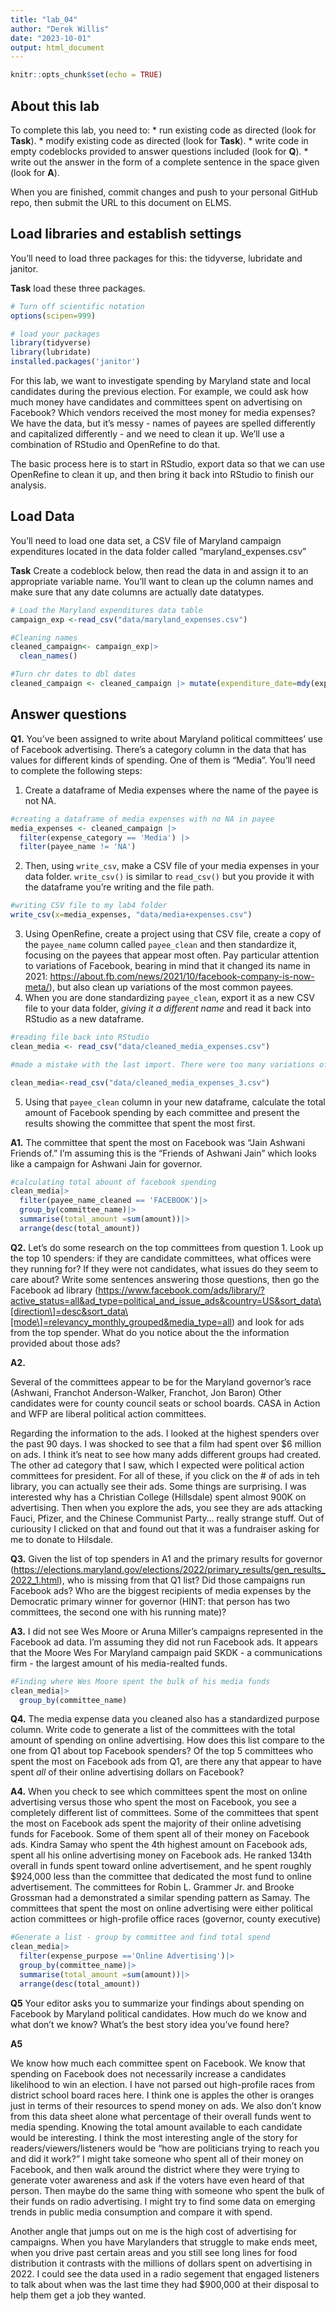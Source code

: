 ```yaml
---
title: "lab_04"
author: "Derek Willis"
date: "2023-10-01"
output: html_document
---
```


```r
knitr::opts_chunk$set(echo = TRUE)
```

## About this lab

To complete this lab, you need to: \* run existing code as directed (look for **Task**). \* modify existing code as directed (look for **Task**). \* write code in empty codeblocks provided to answer questions included (look for **Q**). \* write out the answer in the form of a complete sentence in the space given (look for **A**).

When you are finished, commit changes and push to your personal GitHub repo, then submit the URL to this document on ELMS.

## Load libraries and establish settings

You'll need to load three packages for this: the tidyverse, lubridate and janitor.

**Task** load these three packages.

```r
# Turn off scientific notation
options(scipen=999)

# load your packages
library(tidyverse)
library(lubridate)
installed.packages('janitor')
```

For this lab, we want to investigate spending by Maryland state and local candidates during the previous election. For example, we could ask how much money have candidates and committees spent on advertising on Facebook? Which vendors received the most money for media expenses? We have the data, but it's messy - names of payees are spelled differently and capitalized differently - and we need to clean it up. We'll use a combination of RStudio and OpenRefine to do that.

The basic process here is to start in RStudio, export data so that we can use OpenRefine to clean it up, and then bring it back into RStudio to finish our analysis.

## Load Data

You'll need to load one data set, a CSV file of Maryland campaign expenditures located in the data folder called "maryland_expenses.csv"

**Task** Create a codeblock below, then read the data in and assign it to an appropriate variable name. You'll want to clean up the column names and make sure that any date columns are actually date datatypes.

```r
# Load the Maryland expenditures data table
campaign_exp <-read_csv("data/maryland_expenses.csv")
```
```r
#Cleaning names
cleaned_campaign<- campaign_exp|>
  clean_names()

#Turn chr dates to dbl dates
cleaned_campaign <- cleaned_campaign |> mutate(expenditure_date=mdy(expenditure_date))
```


## Answer questions

**Q1.** You've been assigned to write about Maryland political committees' use of Facebook advertising. There's a category column in the data that has values for different kinds of spending. One of them is "Media". You'll need to complete the following steps:

   1. Create a dataframe of Media expenses where the name of the payee is not NA.
   
```r
#creating a dataframe of media expenses with no NA in payee
media_expenses <- cleaned_campaign |>
  filter(expense_category == 'Media') |>
  filter(payee_name != 'NA')
```
  
   2. Then, using `write_csv`, make a CSV file of your media expenses in your data folder. `write_csv()` is similar to `read_csv()` but you provide it with the dataframe you're writing and the file path.
   
```r
#writing CSV file to my lab4 folder
write_csv(x=media_expenses, "data/media+expenses.csv")

```
   3. Using OpenRefine, create a project using that CSV file, create a copy of the `payee_name` column called `payee_clean` and then standardize it, focusing on the payees that appear most often. Pay particular attention to variations of Facebook, bearing in mind that it changed its name in 2021: <https://about.fb.com/news/2021/10/facebook-company-is-now-meta/>), but also clean up variations of the most common payees.
   4. When you are done standardizing `payee_clean`, export it as a new CSV file to your data folder, *giving it a different name* and read it back into RStudio as a new dataframe.
   
```r
#reading file back into RStudio
clean_media <- read_csv("data/cleaned_media_expenses.csv")

```
```r
#made a mistake with the last import. There were too many variations of "Facebook" still. Went back to OpenRefine and forced Facebook into one expression. Reading the new csv file into RStudio

clean_media<-read_csv("data/cleaned_media_expenses_3.csv")

```
   5. Using that `payee_clean` column in your new dataframe, calculate the total amount of Facebook spending by each committee and present the results showing the committee that spent the most first.

**A1.**
The committee that spent the most on Facebook was "Jain Ashwani Friends of." I'm assuming this is the "Friends of Ashwani Jain" which looks like a campaign for Ashwani Jain for governor. 

```r
#calculating total abount of facebook spending
clean_media|>
  filter(payee_name_cleaned == 'FACEBOOK')|>
  group_by(committee_name)|>
  summarise(total_amount =sum(amount))|>
  arrange(desc(total_amount))

```

**Q2.** Let's do some research on the top committees from question 1. Look up the top 10 spenders: if they are candidate committees, what offices were they running for? If they were not candidates, what issues do they seem to care about? Write some sentences answering those questions, then go the Facebook ad library ([https://www.facebook.com/ads/library/?active_status=all&ad_type=political_and_issue_ads&country=US&sort_data\\[direction\\]=desc&sort_data\\[mode\\]=relevancy_monthly_grouped&media_type=all](https://www.facebook.com/ads/library/?active_status=all&ad_type=political_and_issue_ads&country=US&sort_data\%5Bdirection\%5D=desc&sort_data\%5Bmode\%5D=relevancy_monthly_grouped&media_type=all){.uri}) and look for ads from the top spender. What do you notice about the the information provided about those ads? 

**A2.** 

Several of the committees appear to be for the Maryland governor's race (Ashwani, Franchot Anderson-Walker, Franchot, Jon Baron) Other candidates were for county council seats or school boards. CASA in Action and WFP are liberal political action committees. 

Regarding the information to the ads. I looked at the highest spenders over the past 90 days. I was shocked to see that a film had spent over $6 million on ads. I think it's neat to see how many adds different groups had created. The other ad category that I saw, which I expected were political action committees for president. For all of these, if you click on the # of ads in teh library, you can actually see their ads. Some things are surprising. I was interested why has a Christian College (Hillsdale) spent almost 900K on advertising. Then when you explore the ads, you see they are ads attacking Fauci, Pfizer, and the Chinese Communist Party... really strange stuff. Out of curiousity I clicked on that and found out that it was a fundraiser asking for me to donate to Hilsdale. 

**Q3.** Given the list of top spenders in A1 and the primary results for governor (<https://elections.maryland.gov/elections/2022/primary_results/gen_results_2022_1.html>), who is missing from that Q1 list? Did those campaigns run Facebook ads? Who are the biggest recipients of media expenses by the Democratic primary winner for governor (HINT: that person has two committees, the second one with his running mate)? 

**A3.** 
I did not see Wes Moore or Aruna Miller's campaigns represented in the Facebook ad data. I'm assuming they did not run Facebook ads. It appears that the Moore Wes For Maryland campaign paid SKDK - a communications firm - the largest amount of his media-realted funds. 
```r
#Finding where Wes Moore spent the bulk of his media funds
clean_media|>
  group_by(committee_name)
```

**Q4.** The media expense data you cleaned also has a standardized purpose column. Write code to generate a list of the committees with the total amount of spending on online advertising. How does this list compare to the one from Q1 about top Facebook spenders? Of the top 5 committees who spent the most on Facebook ads from Q1, are there any that appear to have spent *all* of their online advertising dollars on Facebook?

**A4.** 
When you check to see which committees spent the most on online advertising versus those who spent the most on Facebook, you see a completely different list of committees. Some of the committees that spent the most on Facebook ads spent the majority of their online advetising funds for Facebook. Some of them spent all of their money on Facebook ads. Kindra Samay who spent the 4th highest amount on Facebook ads, spent all his online advertising money on Facebook ads. He ranked 134th overall in funds spent toward online advertisement, and he spent roughly $924,000 less than the committee that dedicated the most fund to online advertisement. The committees for Robin L. Grammer Jr. and Brooke Grossman had a demonstrated a similar spending pattern as Samay. The committees that spent the most on online advertising were either political action committees or high-profile office races (governor, county executive)

```r
#Generate a list - group by committee and find total spend
clean_media|>
  filter(expense_purpose =='Online Advertising')|>
  group_by(committee_name)|>
  summarise(total_amount =sum(amount))|>
  arrange(desc(total_amount))
```

**Q5** Your editor asks you to summarize your findings about spending on Facebook by Maryland political candidates. How much do we know and what don't we know? What's the best story idea you've found here? 

**A5**

We know how much each committee spent on Facebook. We know that spending on Facebook does not necessarily increase a candidates likelihood to win an election. I have not parsed out high-profile races from district school board races here. I think one is apples the other is oranges just in terms of their resources to spend money on ads. We also don't know from this data sheet alone what  percentage of their overall funds went to media spending. Knowing the total amount available to each candidate would be interesting. I think the most interesting angle of the story for readers/viewers/listeners would be "how are politicians trying to reach you and did it work?" I might take someone who spent all of their money on Facebook, and then walk around the district where they were trying to generate voter awareness and ask if the voters have even heard of that person. Then maybe do the same thing with someone who spent the bulk of their funds on radio advertising. I might try to find some data on emerging trends in public media consumption and compare it with spend. 

Another angle that jumps out on me is the high cost of advertising for campaigns. When you have Marylanders that struggle to make ends meet, when you drive past certain areas and you still see long lines for food distribution it contrasts with the millions of dollars spent on advertising in 2022. I could see the data used in a radio segement that engaged listeners to talk about when was the last time they had $900,000 at their disposal to help them get a job they wanted. 